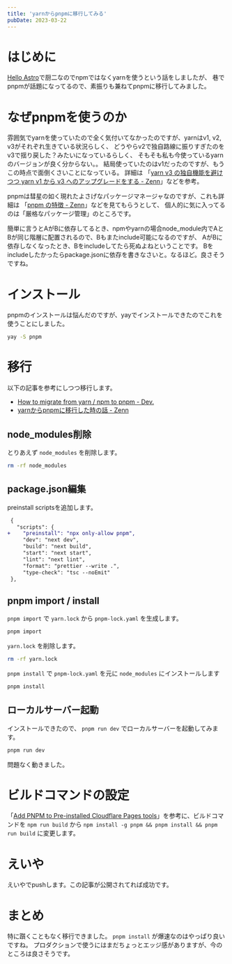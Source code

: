 ```yaml
---
title: 'yarnからpnpmに移行してみる'
pubDate: 2023-03-22
---
```


# はじめに

[Hello Astro](/2023/4c9a-6f93)で厨二なのでnpmではなくyarnを使うという話をしましたが、
巷でpnpmが話題になってるので、素振りも兼ねてpnpmに移行してみました。


# なぜpnpmを使うのか

雰囲気でyarnを使っていたので全く気付いてなかったのですが、yarnはv1, v2, v3がそれぞれ生きている状況らしく、
どうやらv2で独自路線に振りすぎたのをv3で揺り戻した？みたいになっているらしく、
そもそも私も今使っているyarnのバージョンが良く分からない。。
結局使っていたのはv1だったのですが、もうこの時点で面倒くさいことになっている。
詳細は 「[yarn v3 の独自機能を避けつつ yarn v1 から v3 へのアップグレードをする - Zenn](https://zenn.dev/mizchi/articles/yarn-v1-to-v3)」などを参考。

pnpmは彗星の如く現れたよさげなパッケージマネージャなのですが、これも詳細は 「[pnpm の特徴 - Zenn](https://zenn.dev/azukiazusa/articles/pnpm-feature)」などを見てもらうとして、
個人的に気に入ってるのは「厳格なパッケージ管理」のところです。

簡単に言うとAがBに依存してるとき、npmやyarnの場合node_module内でAとBが同じ階層に配置されるので、Bもまたinclude可能になるのですが、
AがBに依存しなくなったとき、Bをincludeしてたら死ぬよねということです。
Bをincludeしたかったらpackage.jsonに依存を書きなさいと。なるほど。良さそうですね。


# インストール

pnpmのインストールは悩んだのですが、yayでインストールできたのでこれを使うことにしました。

```bash
yay -S pnpm
```


# 移行

以下の記事を参考にしつつ移行します。

- [How to migrate from yarn / npm to pnpm - Dev.](https://dev.to/andreychernykh/yarn-npm-to-pnpm-migration-guide-2n04)
- [yarnからpnpmに移行した時の話 - Zenn](https://zenn.dev/mihorin1729/articles/8f4a966b01f93e)


## node_modules削除

とりあえず `node_modules` を削除します。

```bash
rm -rf node_modules
```


## package.json編集

preinstall scriptsを追加します。

```diff
 {
   "scripts": {
+    "preinstall": "npx only-allow pnpm",
     "dev": "next dev",
     "build": "next build",
     "start": "next start",
     "lint": "next lint",
     "format": "prettier --write .",
     "type-check": "tsc --noEmit"
 },
```


## pnpm import / install

`pnpm import` で `yarn.lock` から `pnpm-lock.yaml` を生成します。

```bash
pnpm import
```

`yarn.lock` を削除します。

```bash
rm -rf yarn.lock
```

`pnpm install` で `pnpm-lock.yaml` を元に `node_modules` にインストールします

```bash
pnpm install
```


## ローカルサーバー起動

インストールできたので、 `pnpm run dev` でローカルサーバーを起動してみます。

```bash
pnpm run dev
```

問題なく動きました。


# ビルドコマンドの設定

「[Add PNPM to Pre-installed Cloudflare Pages tools](https://community.cloudflare.com/t/add-pnpm-to-pre-installed-cloudflare-pages-tools/288514/4)」を参考に、ビルドコマンドを `npm run build` から `npm install -g pnpm && pnpm install && pnpm run build` に変更します。


# えいや

えいやでpushします。この記事が公開されてれば成功です。


# まとめ

特に躓くこともなく移行できました。 `pnpm install` が爆速なのはやっぱり良いですね。
プロダクションで使うにはまだちょっとエッジ感がありますが、今のところは良さそうです。
